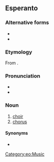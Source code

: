 {{also|horo|horō|hōrō}}
==Esperanto==

===Alternative forms===
* {{alter|eo|hhoro||H-system spelling}}
* {{alter|eo|hxoro||X-system spelling}}

===Etymology===
From {{der|eo|grc|χορός|t=company of dancers or singers}}.

===Pronunciation===
* {{audio|Eo-ĥoro.ogg|Audio|lang=eo}}
* {{rhymes|oro|lang=eo}}
{{eo-IPA}}

===Noun===
{{eo-head}}

# [[choir]]
# [[chorus]]

====Synonyms====
* {{l|eo|koruso}}

[[Category:eo:Music]]